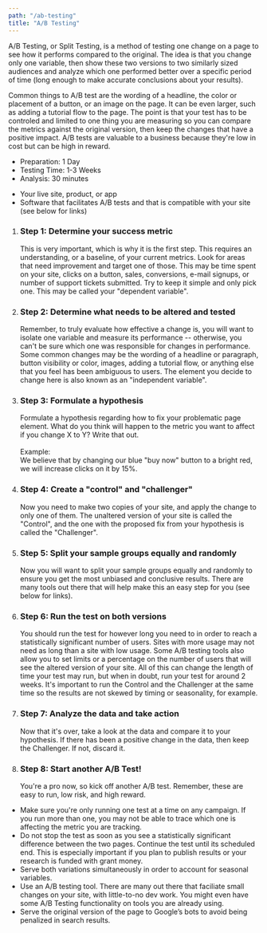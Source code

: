 ```yaml
---
path: "/ab-testing"
title: "A/B Testing"
---
```






<MethodLayout pageTitle={props.pageContext.frontmatter.title} method={currentMethod}>
  <SEO title={props.pageContext.frontmatter.title} />

<MethodSectionWhatIs method={currentMethod} title="What is A/B Testing?">
  <p>
    A/B Testing, or Split Testing, is a method of testing one change on a page
    to see how it performs compared to the original. The idea is that you change
    only one variable, then show these two versions to two similarly sized
    audiences and analyze which one performed better over a specific period of
    time (long enough to make accurate conclusions about your results).
  </p>
  <p>
    Common things to A/B test are the wording of a headline, the color or
    placement of a button, or an image on the page. It can be even larger, such
    as adding a tutorial flow to the page. The point is that your test has to be
    controled and limited to one thing you are measuring so you can compare the
    metrics against the original version, then keep the changes that have a
    positive impact. A/B tests are valuable to a business because they're low in
    cost but can be high in reward.
  </p>
</MethodSectionWhatIs>

<MethodSectionNeeds title="What do you need for A/B Testing?">
  <MethodSectionNeedsPartial type="time">
    <ul>
      <li>Preparation: 1 Day</li>
      <li>Testing Time: 1-3 Weeks</li>
      <li>Analysis: 30 minutes</li>
    </ul>
  </MethodSectionNeedsPartial>
  <MethodSectionNeedsPartial type="materials">
    <ul>
      <li>Your live site, product, or app</li>
      <li>
        Software that facilitates A/B tests and that is compatible with your
        site (see below for links)
      </li>
    </ul>
  </MethodSectionNeedsPartial>
</MethodSectionNeeds>

<MethodSectionSteps method={currentMethod} title="How do you run an A/B Test?">
  <ol>
    <li>
      <h3>Step 1: Determine your success metric</h3>
      This is very important, which is why it is the first step. This requires an
      understanding, or a baseline, of your current metrics. Look for areas that
      need improvement and target one of those. This may be time spent on your site,
      clicks on a button, sales, conversions, e-mail signups, or number of support
      tickets submitted. Try to keep it simple and only pick one. This may be called
      your "dependent variable".
    </li>
    <li>
      <h3>Step 2: Determine what needs to be altered and tested</h3>
      Remember, to truly evaluate how effective a change is, you will want to isolate
      one variable and measure its performance -- otherwise, you can't be sure which
      one was responsible for changes in performance. Some common changes may be
      the wording of a headline or paragraph, button visibility or color, images,
      adding a tutorial flow, or anything else that you feel has been ambiguous to
      users. The element you decide to change here is also known as an "independent
      variable".
    </li>
    <li>
      <h3>Step 3: Formulate a hypothesis</h3>
      Formulate a hypothesis regarding how to fix your problematic page element.
      What do you think will happen to the metric you want to affect if you change
      X to Y? Write that out.
      <br />
      <br />
      Example:
      <br />
      We believe that by changing our blue "buy now" button to a bright red, we
      will increase clicks on it by 15%.
    </li>
    <li>
      <h3>Step 4: Create a "control" and "challenger"</h3>
      Now you need to make two copies of your site, and apply the change to only
      one of them. The unaltered version of your site is called the "Control", and
      the one with the proposed fix from your hypothesis is called the "Challenger".
    </li>
    <li>
      <h3>Step 5: Split your sample groups equally and randomly</h3>
      Now you will want to split your sample groups equally and randomly to ensure
      you get the most unbiased and conclusive results. There are many tools out
      there that will help make this an easy step for you (see below for links).
    </li>
    <li>
      <h3>Step 6: Run the test on both versions</h3>
      You should run the test for however long you need to in order to reach a statistically
      significant number of users. Sites with more usage may not need as long than
      a site with low usage. Some A/B testing tools also allow you to set limits
      or a percentage on the number of users that will see the altered version of
      your site. All of this can change the length of time your test may run, but
      when in doubt, run your test for around 2 weeks. It's important to run the
      Control and the Challenger at the same time so the results are not skewed by
      timing or seasonality, for example.
    </li>
    <li>
      <h3>Step 7: Analyze the data and take action</h3>
      Now that it's over, take a look at the data and compare it to your hypothesis.
      If there has been a positive change in the data, then keep the Challenger.
      If not, discard it.
    </li>
    <li>
      <h3>Step 8: Start another A/B Test!</h3>
      You're a pro now, so kick off another A/B test. Remember, these are easy to
      run, low risk, and high reward.
    </li>
  </ol>
</MethodSectionSteps>

<MethodSectionTips method={currentMethod} title="Tips for great A/B Testing">
  <ul>
    <li>
      Make sure you're only running one test at a time on any campaign. If you
      run more than one, you may not be able to trace which one is affecting the
      metric you are tracking.
    </li>
    <li>
      Do not stop the test as soon as you see a statistically significant
      difference between the two pages. Continue the test until its scheduled
      end. This is especially important if you plan to publish results or your
      research is funded with grant money.
    </li>
    <li>
      Serve both variations simultaneously in order to account for seasonal
      variables.
    </li>
    <li>
      Use an A/B testing tool. There are many out there that faciliate small
      changes on your site, with little-to-no dev work. You might even have some
      A/B Testing functionality on tools you are already using.
    </li>
    <li>
      Serve the original version of the page to Google’s bots to avoid being
      penalized in search results.
    </li>
  </ul>
</MethodSectionTips>

<MethodSectionResources method={currentMethod} />

</MethodLayout>
